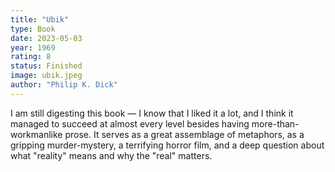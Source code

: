 ```yaml
---
title: "Ubik"
type: Book
date: 2023-05-03
year: 1969
rating: 8
status: Finished
image: ubik.jpeg
author: "Philip K. Dick"
---
```


I am still digesting this book — I know that I liked it a lot, and I think it managed to succeed at almost
every level besides having more-than-workmanlike prose. It serves as a great assemblage of metaphors, as a gripping
murder-mystery, a terrifying horror film, and a deep question about what "reality" means and why the "real" matters.

